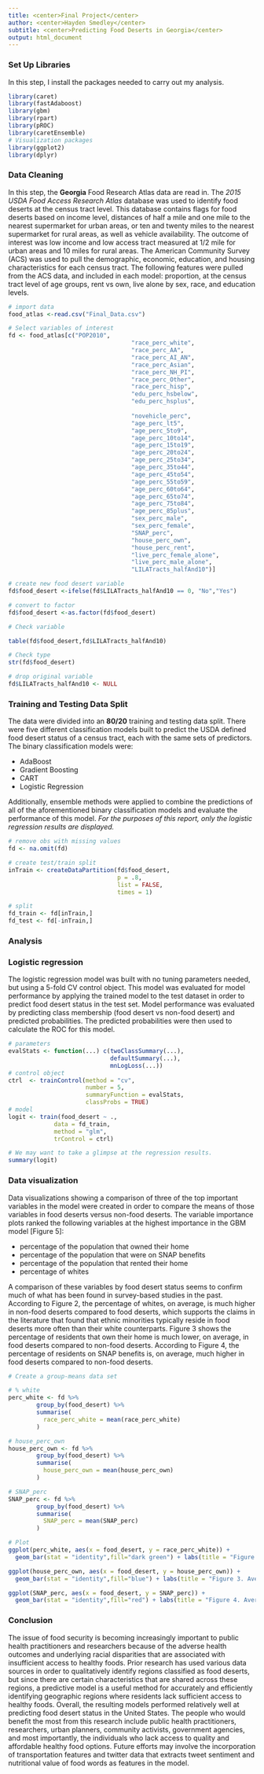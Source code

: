 ```yaml
---
title: <center>Final Project</center>
author: <center>Hayden Smedley</center>
subtitle: <center>Predicting Food Deserts in Georgia</center>
output: html_document
---
```



### Set Up Libraries
In this step, I install the packages needed to carry out my analysis.

```r
library(caret)
library(fastAdaboost)
library(gbm)
library(rpart)
library(pROC)
library(caretEnsemble)
# Visualization packages
library(ggplot2)
library(dplyr)
```

### Data Cleaning
In this step, the **Georgia** Food Research Atlas data are read in. The *2015 USDA Food Access Research Atlas* database was used to identify food deserts at the census tract level. This database contains flags for food deserts based on income level, distances of half a mile and one mile to the nearest supermarket for urban areas, or ten and twenty miles to the nearest supermarket for rural areas, as well as vehicle availability. The outcome of interest was low income and low access tract measured at 1/2 mile for urban areas and 10 miles for rural areas. The American Community Survey (ACS) was used to pull the demographic, economic, education, and housing characteristics for each census tract. The following features were pulled from the ACS data, and included in each model: proportion, at the census tract level of age groups, rent vs own, live alone by sex, race, and education levels.
```r
# import data
food_atlas <-read.csv("Final_Data.csv")

# Select variables of interest
fd <- food_atlas[c("POP2010",
                                   "race_perc_white",
                                   "race_perc_AA",
                                   "race_perc_AI_AN",
                                   "race_perc_Asian",
                                   "race_perc_NH_PI",
                                   "race_perc_Other",
                                   "race_perc_hisp",
                                   "edu_perc_hsbelow",
                                   "edu_perc_hsplus",
                                   
                                   "novehicle_perc",
                                   "age_perc_lt5",
                                   "age_perc_5to9",
                                   "age_perc_10to14",
                                   "age_perc_15to19",
                                   "age_perc_20to24",
                                   "age_perc_25to34",
                                   "age_perc_35to44",
                                   "age_perc_45to54",
                                   "age_perc_55to59",
                                   "age_perc_60to64",
                                   "age_perc_65to74",
                                   "age_perc_75to84",
                                   "age_perc_85plus",
                                   "sex_perc_male",
                                   "sex_perc_female",
                                   "SNAP_perc",
                                   "house_perc_own",
                                   "house_perc_rent",
                                   "live_perc_female_alone",
                                   "live_perc_male_alone",
                                   "LILATracts_halfAnd10")]

# create new food desert variable
fd$food_desert <-ifelse(fd$LILATracts_halfAnd10 == 0, "No","Yes")

# convert to factor
fd$food_desert <-as.factor(fd$food_desert)

# Check variable

table(fd$food_desert,fd$LILATracts_halfAnd10)

# Check type
str(fd$food_desert)

# drop original variable
fd$LILATracts_halfAnd10 <- NULL


```

### Training and Testing Data Split
The data were divided into an **80/20** training and testing data split. There were five different classification models built to predict the USDA defined food desert status of a census tract, each with the same sets of predictors. The binary classification models were: 

* AdaBoost
* Gradient Boosting
* CART
* Logistic Regression

Additionally, ensemble methods were applied to combine the predictions of all of the aforementioned binary classification models and evaluate the performance of this model. *For the purposes of this report, only the logistic regression results are displayed.*
```r
# remove obs with missing values
fd <- na.omit(fd)

# create test/train split
inTrain <- createDataPartition(fd$food_desert, 
                               p = .8, 
                               list = FALSE, 
                               times = 1)

# split
fd_train <- fd[inTrain,]
fd_test <- fd[-inTrain,]
```

### Analysis
### Logistic regression
The logistic regression model was built with no tuning parameters needed, but using a 5-fold CV  control object. This model was evaluated for model performance by applying the trained model to the test dataset in order to predict food desert status in the test set. Model performance was evaluated by predicting class membership (food desert vs non-food desert) and predicted probabilities. The predicted probabilities were then used to calculate the ROC for this model. 

```r
# parameters
evalStats <- function(...) c(twoClassSummary(...),
                             defaultSummary(...),
                             mnLogLoss(...))
# control object
ctrl  <- trainControl(method = "cv",
                      number = 5,
                      summaryFunction = evalStats,
                      classProbs = TRUE)
# model
logit <- train(food_desert ~ .,
             data = fd_train,
             method = "glm",
             trControl = ctrl)

# We may want to take a glimpse at the regression results.
summary(logit)
```

### Data visualization
Data visualizations showing a comparison of three of the top important variables in the model were created in order to compare the means of those variables in food deserts versus non-food deserts. The variable importance plots ranked the following variables at the highest importance in the GBM model [Figure 5]: 

* percentage of the population that owned their home
* percentage of the population that were on SNAP benefits
* percentage of the population that rented their home
* percentage of whites 

A comparison of these variables by food desert status seems to confirm much of what has been found in survey-based studies in the past. According to Figure 2, the percentage of whites, on average, is much higher in non-food deserts compared to food deserts, which supports the claims in the literature that found that ethnic minorities typically reside in food deserts more often than their white counterparts. Figure 3 shows the percentage of residents that own their home is much lower, on average, in food deserts compared to non-food deserts. According to Figure 4, the percentage of residents on SNAP benefits is, on average, much higher in food deserts compared to non-food deserts.	
```r
# Create a group-means data set

# % white
perc_white <- fd %>% 
        group_by(food_desert) %>% 
        summarise(
          race_perc_white = mean(race_perc_white)
        )

# house_perc_own
house_perc_own <- fd %>% 
        group_by(food_desert) %>% 
        summarise(
          house_perc_own = mean(house_perc_own)
        )

# SNAP_perc
SNAP_perc <- fd %>% 
        group_by(food_desert) %>% 
        summarise(
          SNAP_perc = mean(SNAP_perc)
        )

# Plot
ggplot(perc_white, aes(x = food_desert, y = race_perc_white)) +
  geom_bar(stat = "identity",fill="dark green") + labs(title = "Figure 2. Average Percentage of Whites, by Food Desert Status", x = "Food Desert", y = "Percent White")

ggplot(house_perc_own, aes(x = food_desert, y = house_perc_own)) +
  geom_bar(stat = "identity",fill="blue") + labs(title = "Figure 3. Average Percentage of Population that Owns Home, by Food Desert Status", x = "Food Desert", y = "Owns Home (%)")

ggplot(SNAP_perc, aes(x = food_desert, y = SNAP_perc)) +
  geom_bar(stat = "identity",fill="red") + labs(title = "Figure 4. Average Percentage of Population on SNAP Benefits, by Food Desert Status", x = "Food Desert", y = "On SNAP Benefits (%)")


```

### Conclusion
The issue of food security is becoming increasingly important to public health practitioners and researchers because of the adverse health outcomes and underlying racial disparities that are associated with insufficient access to healthy foods. Prior research has used various data sources in order to qualitatively identify regions classified as food deserts, but since there are certain characteristics that are shared across these regions, a predictive model is a useful method for accurately and efficiently identifying geographic regions where residents lack sufficient access to healthy foods. Overall, the resulting models performed relatively well at predicting food desert status in the United States. The people who would benefit the most from this research include public health practitioners, researchers, urban planners, community activists, government agencies, and most importantly, the individuals who lack access to quality and affordable healthy food options. Future efforts may involve the incorporation of transportation features and twitter data that extracts tweet sentiment and nutritional value of food words as features in the model.
